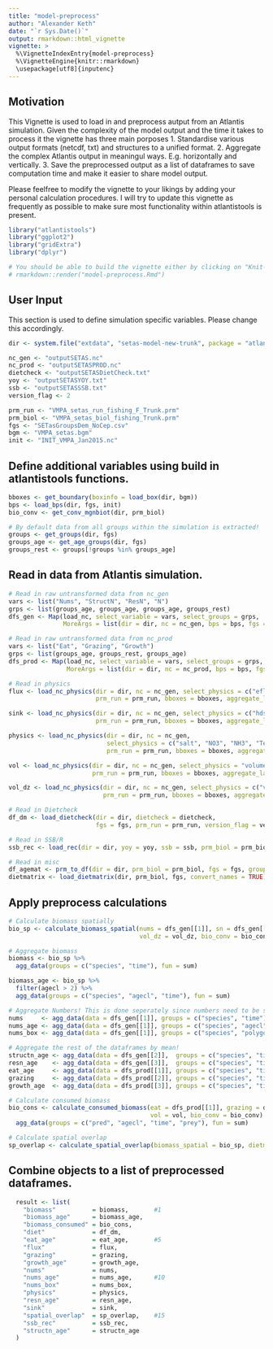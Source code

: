 ```yaml
---
title: "model-preprocess"
author: "Alexander Keth"
date: "`r Sys.Date()`"
output: rmarkdown::html_vignette
vignette: >
  %\VignetteIndexEntry{model-preprocess}
  %\VignetteEngine{knitr::rmarkdown}
  \usepackage[utf8]{inputenc}
---
```


## Motivation
This Vignette is used to load in and preprocess autput from an Atlantis simulation. Given
the complexity of the model output and the time it takes to process it the vignette has three main
porposes
1. Standardise various output formats (netcdf, txt) and structures to a unified format. 
2. Aggregate the complex Atlantis output in meaningul ways. E.g. horizontally and vertically.
3. Save the preprocessed output as a list of dataframes to save computation time and make it easier to share model output.

Please feelfree to modify the vignette to your likings by adding your personal calculation procedures. I will try
to update this vignette as frequently as possible to make sure most functionality within
atlantistools is present.

```r
library("atlantistools")
library("ggplot2")
library("gridExtra")
library("dplyr")

# You should be able to build the vignette either by clicking on "Knit-PDF" or with
# rmarkdown::render("model-preprocess.Rmd")
```

## User Input
This section is used to define simulation specific variables. Please change this accordingly.

```r
dir <- system.file("extdata", "setas-model-new-trunk", package = "atlantistools")

nc_gen <- "outputSETAS.nc"
nc_prod <- "outputSETASPROD.nc"
dietcheck <- "outputSETASDietCheck.txt"
yoy <- "outputSETASYOY.txt"
ssb <- "outputSETASSSB.txt"
version_flag <- 2

prm_run <- "VMPA_setas_run_fishing_F_Trunk.prm"
prm_biol <- "VMPA_setas_biol_fishing_Trunk.prm"
fgs <- "SETasGroupsDem_NoCep.csv"
bgm <- "VMPA_setas.bgm"
init <- "INIT_VMPA_Jan2015.nc"
```

## Define additional variables using build in atlantistools functions.
```r
bboxes <- get_boundary(boxinfo = load_box(dir, bgm))
bps <- load_bps(dir, fgs, init)
bio_conv <- get_conv_mgnbiot(dir, prm_biol)

# By default data from all groups within the simulation is extracted!
groups <- get_groups(dir, fgs)
groups_age <- get_age_groups(dir, fgs)
groups_rest <- groups[!groups %in% groups_age]
```

## Read in data from Atlantis simulation.
```r
# Read in raw untransformed data from nc_gen
vars <- list("Nums", "StructN", "ResN", "N")
grps <- list(groups_age, groups_age, groups_age, groups_rest)
dfs_gen <- Map(load_nc, select_variable = vars, select_groups = grps,
               MoreArgs = list(dir = dir, nc = nc_gen, bps = bps, fgs = fgs, prm_run = prm_run, bboxes = bboxes))

# Read in raw untransformed data from nc_prod
vars <- list("Eat", "Grazing", "Growth")
grps <- list(groups_age, groups_rest, groups_age)
dfs_prod <- Map(load_nc, select_variable = vars, select_groups = grps,
                MoreArgs = list(dir = dir, nc = nc_prod, bps = bps, fgs = fgs, prm_run = prm_run, bboxes = bboxes))

# Read in physics
flux <- load_nc_physics(dir = dir, nc = nc_gen, select_physics = c("eflux", "vflux"),
                        prm_run = prm_run, bboxes = bboxes, aggregate_layers = FALSE)

sink <- load_nc_physics(dir = dir, nc = nc_gen, select_physics = c("hdsource", "hdsink"),
                        prm_run = prm_run, bboxes = bboxes, aggregate_layers = FALSE)

physics <- load_nc_physics(dir = dir, nc = nc_gen, 
                           select_physics = c("salt", "NO3", "NH3", "Temp", "Chl_a", "Denitrifiction"),
                           prm_run = prm_run, bboxes = bboxes, aggregate_layers = TRUE)

vol <- load_nc_physics(dir = dir, nc = nc_gen, select_physics = "volume",
                       prm_run = prm_run, bboxes = bboxes, aggregate_layers = F)

vol_dz <- load_nc_physics(dir = dir, nc = nc_gen, select_physics = c("volume", "dz"),
                          prm_run = prm_run, bboxes = bboxes, aggregate_layers = F)

# Read in Dietcheck
df_dm <- load_dietcheck(dir = dir, dietcheck = dietcheck,
                        fgs = fgs, prm_run = prm_run, version_flag = version_flag, convert_names = TRUE)

# Read in SSB/R
ssb_rec <- load_rec(dir = dir, yoy = yoy, ssb = ssb, prm_biol = prm_biol)

# Read in misc  
df_agemat <- prm_to_df(dir = dir, prm_biol = prm_biol, fgs = fgs, group = get_age_acronyms(dir, fgs), parameter = "age_mat")
dietmatrix <- load_dietmatrix(dir, prm_biol, fgs, convert_names = TRUE)
```

## Apply preprocess calculations
```r
# Calculate biomass spatially
bio_sp <- calculate_biomass_spatial(nums = dfs_gen[[1]], sn = dfs_gen[[2]], rn = dfs_gen[[3]], n = dfs_gen[[4]],
                                    vol_dz = vol_dz, bio_conv = bio_conv, bps = bps)

# Aggregate biomass
biomass <- bio_sp %>%
  agg_data(groups = c("species", "time"), fun = sum)

biomass_age <- bio_sp %>%
  filter(agecl > 2) %>%
  agg_data(groups = c("species", "agecl", "time"), fun = sum)

# Aggregate Numbers! This is done seperately since numbers need to be summed!
nums     <- agg_data(data = dfs_gen[[1]], groups = c("species", "time"), fun = sum)
nums_age <- agg_data(data = dfs_gen[[1]], groups = c("species", "agecl", "time"), fun = sum)
nums_box <- agg_data(data = dfs_gen[[1]], groups = c("species", "polygon", "time"), fun = sum)

# Aggregate the rest of the dataframes by mean!
structn_age <- agg_data(data = dfs_gen[[2]],  groups = c("species", "time", "agecl"), fun = mean)
resn_age    <- agg_data(data = dfs_gen[[3]],  groups = c("species", "time", "agecl"), fun = mean)
eat_age     <- agg_data(data = dfs_prod[[1]], groups = c("species", "time", "agecl"), fun = mean)
grazing     <- agg_data(data = dfs_prod[[2]], groups = c("species", "time"), fun = mean)
growth_age  <- agg_data(data = dfs_prod[[3]], groups = c("species", "time", "agecl"), fun = mean)

# Calculate consumed biomass
bio_cons <- calculate_consumed_biomass(eat = dfs_prod[[1]], grazing = dfs_prod[[2]], dm = df_dm,
                                       vol = vol, bio_conv = bio_conv) %>%
  agg_data(groups = c("pred", "agecl", "time", "prey"), fun = sum)

# Calculate spatial overlap
sp_overlap <- calculate_spatial_overlap(biomass_spatial = bio_sp, dietmatrix = dietmatrix, agemat = df_agemat)
```


## Combine objects to a list of preprocessed dataframes.
```r
  result <- list(
    "biomass"          = biomass,       #1
    "biomass_age"      = biomass_age,
    "biomass_consumed" = bio_cons,
    "diet"             = df_dm,
    "eat_age"          = eat_age,       #5
    "flux"             = flux,
    "grazing"          = grazing,
    "growth_age"       = growth_age,
    "nums"             = nums,
    "nums_age"         = nums_age,      #10
    "nums_box"         = nums_box,
    "physics"          = physics,
    "resn_age"         = resn_age,
    "sink"             = sink,
    "spatial_overlap"  = sp_overlap,    #15
    "ssb_rec"          = ssb_rec,
    "structn_age"      = structn_age    
  )
```




